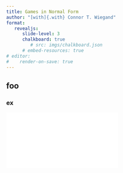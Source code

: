 ```yaml
---
title: Games in Normal Form
author: "[with]{.with} Connor T. Wiegand"
format: 
   revealjs:
      slide-level: 3
      chalkboard: true
         # src: imgs/chalkboard.json
      # embed-resources: true
# editor:
#    render-on-save: true
---
```


## foo

### ex

::: {.imagify}

![](tex-games/tex-test.tex)

:::